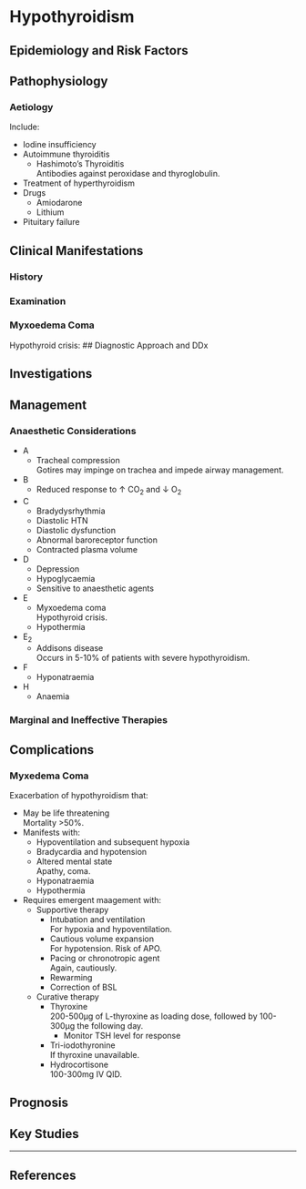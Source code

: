 # Hypothyroidism


## Epidemiology and Risk Factors

## Pathophysiology

### Aetiology

Include:

* Iodine insufficiency
* Autoimmune thyroiditis
	* Hashimoto's Thyroiditis  
	Antibodies against peroxidase and thyroglobulin.
* Treatment of hyperthyroidism
* Drugs
	* Amiodarone
	* Lithium
* Pituitary failure

## Clinical Manifestations

### History

### Examination


### Myxoedema Coma  

Hypothyroid crisis:
## Diagnostic Approach and DDx

## Investigations

## Management

### Anaesthetic Considerations

* A
	* Tracheal compression  
	Gotires may impinge on trachea and impede airway management.
* B
	* Reduced response to ↑ CO~2~ and ↓ O~2~
* C
	* Bradydysrhythmia
	* Diastolic HTN
	* Diastolic dysfunction
	* Abnormal baroreceptor function
	* Contracted plasma volume
* D
	* Depression
	* Hypoglycaemia
	* Sensitive to anaesthetic agents
* E
	* Myxoedema coma  
	Hypothyroid crisis.
	* Hypothermia
* E~2~
	* Addisons disease  
	Occurs in 5-10% of patients with severe hypothyroidism.
* F
	* Hyponatraemia
* H
	* Anaemia

### Marginal and Ineffective Therapies

## Complications


### Myxedema Coma

Exacerbation of hypothyroidism that:

* May be life threatening  
Mortality >50%.
* Manifests with:
	* Hypoventilation and subsequent hypoxia
	* Bradycardia and hypotension
	* Altered mental state  
	Apathy, coma.
	* Hyponatraemia
	* Hypothermia
* Requires emergent maagement with:
	* Supportive therapy
		* Intubation and ventilation  
		For hypoxia and hypoventilation.
		* Cautious volume expansion  
		For hypotension. Risk of APO.
		* Pacing or chronotropic agent  
		Again, cautiously.
		* Rewarming
		* Correction of BSL
	* Curative therapy
		* Thyroxine  
		200-500μg of L-thyroxine as loading dose, followed by 100-300μg the following day.
			* Monitor TSH level for response
		* Tri-iodothyronine  
		If thyroxine unavailable.
		* Hydrocortisone  
		100-300mg IV QID.

## Prognosis

## Key Studies


---

## References
